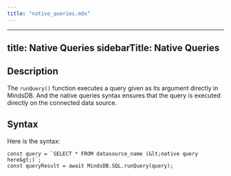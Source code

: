 ```yaml
---
title: "native_queries.mdx"
---
```


---
title: Native Queries
sidebarTitle: Native Queries
---

## Description

The `runQuery()` function executes a query given as its argument directly in MindsDB. And the native queries syntax ensures that the query is executed directly on the connected data source.

## Syntax

Here is the syntax:

```
const query = `SELECT * FROM datasource_name (&lt;native query here&gt;)`;
const queryResult = await MindsDB.SQL.runQuery(query);
```

